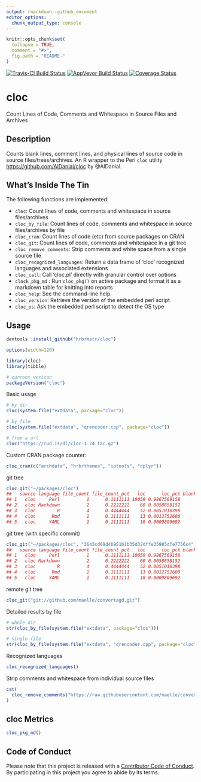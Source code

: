 ```yaml
---
output: rmarkdown::github_document
editor_options: 
  chunk_output_type: console
---
```


<!-- README.md is generated from README.Rmd. Please edit that file -->

```r
knitr::opts_chunk$set(
  collapse = TRUE,
  comment = "#>",
  fig.path = "README-"
)
```

[![Travis-CI Build Status](https://travis-ci.org/hrbrmstr/cloc.svg?branch=master)](https://travis-ci.org/hrbrmstr/cloc) 
[![AppVeyor Build Status](https://ci.appveyor.com/api/projects/status/github/hrbrmstr/cloc?branch=master&svg=true)](https://ci.appveyor.com/project/hrbrmstr/cloc) 
[![Coverage Status](https://img.shields.io/codecov/c/github/hrbrmstr/cloc/master.svg)](https://codecov.io/github/hrbrmstr/cloc?branch=master)

# cloc

Count Lines of Code, Comments and Whitespace in Source Files and Archives

## Description

Counts blank lines, comment lines, and physical lines of source code in source 
files/trees/archives. An R wrapper to the Perl `cloc` utility 
<https://github.com/AlDanial/cloc> by @AlDanial.

## What's Inside The Tin

The following functions are implemented:

- `cloc`:	Count lines of code, comments and whitespace in source files/archives
- `cloc_by_file`:	Count lines of code, comments and whitespace in source files/archives by file
- `cloc_cran`:	Count lines of code (etc) from source packages on CRAN
- `cloc_git`:	Count lines of code, comments and whitespace in a git tree
- `cloc_remove_comments`:	Strip comments and white space from a single source file
- `cloc_recognized_languages`:	Return a data frame of 'cloc' recognized languages and associated extensions
- `cloc_call`:	Call 'cloc.pl' directly with granular control over options
- `clock_pkg_md` : Run `cloc_pkg()` on active package and format it as a markdown table for knitting into reports
- `cloc_help`:	See the command-line help 
- `cloc_version`:	Retrieve the version of the embedded perl script
- `cloc_os`:	Ask the embedded perl script to detect the OS type

## Usage

```r
devtools::install_github("hrbrmstr/cloc")
```

```r
options(width=120)
```

```r
library(cloc)
library(tibble)

# current verison
packageVersion("cloc")
```

Basic usage

```r
# by dir
cloc(system.file("extdata", package="cloc"))

# by file
cloc(system.file("extdata", "qrencoder.cpp", package="cloc"))

# from a url
cloc("https://rud.is/dl/cloc-1.74.tar.gz")
```

Custom CRAN package counter:

```r
cloc_cran(c("archdata", "hrbrthemes", "iptools", "dplyr"))
```

git tree 

```r
cloc_git("~/packages/cloc")
##   source language file_count file_count_pct   loc      loc_pct blank_lines blank_line_pct comment_lines comment_line_pct
## 1   cloc     Perl          1      0.1111111 10059 0.9867569158         787    0.910879630          1292     0.9570370370
## 2   cloc Markdown          2      0.2222222    60 0.0058858152          31    0.035879630             0     0.0000000000
## 3   cloc        R          4      0.4444444    52 0.0051010398          22    0.025462963            25     0.0185185185
## 4   cloc      Rmd          1      0.1111111    13 0.0012752600          21    0.024305556            32     0.0237037037
## 5   cloc     YAML          1      0.1111111    10 0.0009809692           3    0.003472222             1     0.0007407407
```

git tree (with specific commit)

```r
cloc_git("~/packages/cloc", "3643cd09d4b951b1b35d32dffe35985dfe7756c4")
##   source language file_count file_count_pct   loc      loc_pct blank_lines blank_line_pct comment_lines comment_line_pct
## 1   cloc     Perl          1      0.1111111 10059 0.9867569158         787    0.910879630          1292     0.9570370370
## 2   cloc Markdown          2      0.2222222    60 0.0058858152          31    0.035879630             0     0.0000000000
## 3   cloc        R          4      0.4444444    52 0.0051010398          22    0.025462963            25     0.0185185185
## 4   cloc      Rmd          1      0.1111111    13 0.0012752600          21    0.024305556            32     0.0237037037
## 5   cloc     YAML          1      0.1111111    10 0.0009809692           3    0.003472222             1     0.0007407407
```

remote git tree

```r
cloc_git("git://github.com/maelle/convertagd.git")
```

Detailed results by file

```r
# whole dir
str(cloc_by_file(system.file("extdata", package="cloc")))

# single file
str(cloc_by_file(system.file("extdata", "qrencoder.cpp", package="cloc")))
```

Recognized languages

```r
cloc_recognized_languages()
```

Strip comments and whitespace from individual source files

```r
cat(
  cloc_remove_comments("https://raw.githubusercontent.com/maelle/convertagd/master/README.Rmd")
)
```

## cloc Metrics

```r
cloc_pkg_md()
```

## Code of Conduct

Please note that this project is released with a [Contributor Code of Conduct](CONDUCT.md). 
By participating in this project you agree to abide by its terms.
